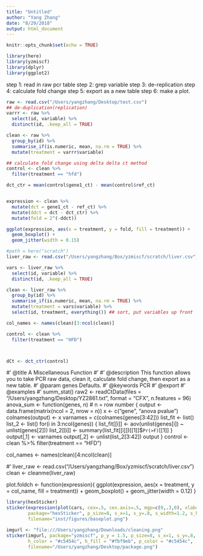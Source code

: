 ```yaml
---
title: "Untitled"
author: "Yang Zhang"
date: "8/29/2018"
output: html_document
---
```


```r
knitr::opts_chunk$set(echo = TRUE)
```

```r
library(here)
library(yzmiscf)
library(dplyr)
library(ggplot2)
```

step 1: read in raw pcr table
step 2: grep variable
step 3: de-replication
step 4: calculate fold change
step 5: export as a new table
step 6: make a plot.

```r
raw <- read.csv("/Users/yangzhang/Desktop/test.csv")
## de-duplication(replication)
varrr <- raw %>%
  select(id, variable) %>%
  distinct(id, .keep_all = TRUE)

clean <- raw %>%
  group_by(id) %>%
  summarise_if(is.numeric, mean, na.rm = TRUE) %>%
  mutate(treatment = varrr$variable)

## calculate fold change using delta delta ct method
control <- clean %>%
  filter(treatment == "hfd")

dct_ctr = mean(control$gene1_ct) - mean(control$ref_ct)


expression <- clean %>%
  mutate(dct = gene1_ct - ref_ct) %>%
  mutate(ddct = dct - dct_ctr) %>%
  mutate(fold = 2^(-ddct))

ggplot(expression, aes(x = treatment, y = fold, fill = treatment)) +
  geom_boxplot() +
  geom_jitter(width = 0.15)
```


```r
#path = here("scratch")
liver_raw <- read.csv("/Users/yangzhang/Box/yzmiscf/scratch/liver.csv")

vars <- liver_raw %>%
  select(id, variable) %>%
  distinct(id, .keep_all = TRUE)

clean <- liver_raw %>%
  group_by(id) %>%
  summarise_if(is.numeric, mean, na.rm = TRUE) %>%
  mutate(treatment = vars$variable) %>%
  select(id, treatment, everything()) ## sort, put variables up front

col_names <- names(clean)[3:ncol(clean)]

control <- clean %>%
  filter(treatment == "HFD")



dCt <- dct_ctr(control)
```
#' @title A Miscellaneous Function
#'
#' @description This function allows you to take PCR raw data, clean it, calculate fold change, then export as a new table.
#' @param genes Defaults.
#' @keywords PCR
#' @export
#' @examples
#' summ_stat()
raw2 <- readCtData(files = "/Users/yangzhang/Desktop/YZ2861.txt", format = "CFX", n.features = 96)
anova_sum <- function(genes, n) # n = row number
{
  output <- data.frame(matrix(ncol = 2, nrow = n))
  x <- c("gene", "anova pvalue")
  colnames(output) <- x
  varnames = c(colnames(genes[3:42]))
  list_fit <- list()
  list_2 <- list()
  for(i in 3:ncol(genes))
  {
    list_fit[[i]] <- aov(unlist(genes[i]) ~ unlist(genes[2]))
    list_2[[i]] <- summary(list_fit[[i]])[[1]]$`Pr(>F)`[[1]]
  }
  output[,1] <- varnames
  output[,2] <- unlist(list_2[3:42])
  output
}
control <- clean %>%
  filter(treatment == "HFD")

col_names <- names(clean)[4:ncol(clean)]



#'
liver_raw <- read.csv("/Users/yangzhang/Box/yzmiscf/scratch/liver.csv")
clean <- cleanme(liver_raw)


plot.foldch <- function(expression){
  ggplot(expression,
         aes(x = treatment, y = col_name,
             fill = treatment)) +
    geom_boxplot() +
    geom_jitter(width = 0.12)
}



```r
library(hexSticker)
sticker(expression(plot(cars, cex=.5, cex.axis=.5, mgp=c(0,.3,0), xlab="", ylab="")),
        package="hexSticker", p_size=8, s_x=1, s_y=.8, s_width=1.2, s_height=1,
        filename="inst/figures/baseplot.png")

imgurl <- "file:///Users/yangzhang/Downloads/cleaning.png"
sticker(imgurl, package="yzmiscf", p_y = 1.5, p_size=8, s_x=1, s_y=.8, s_width=.5,
        h_color = "#c5454c", h_fill = "#fbf9eb", p_color = "#c5454c",
        filename="/Users/yangzhang/Desktop/package.png")
```

